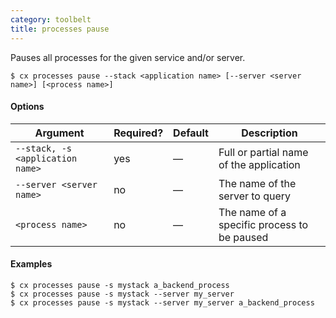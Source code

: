 ```yaml
---
category: toolbelt
title: processes pause
---
```


Pauses all processes for the given service and/or server.

```shell
$ cx processes pause --stack <application name> [--server <server name>] [<process name>]
```

#### Options

| Argument | Required? | Default | Description |
|  ---  |  ---  |  ---  |  ---  |
| `--stack, -s <application name>` | yes | — | Full or partial name of the application |
| `--server <server name>` | no | — | The name of the server to query |
| `<process name>` | no | — | The name of a specific process to be paused |

#### Examples

```shell
$ cx processes pause -s mystack a_backend_process
$ cx processes pause -s mystack --server my_server
$ cx processes pause -s mystack --server my_server a_backend_process
```
